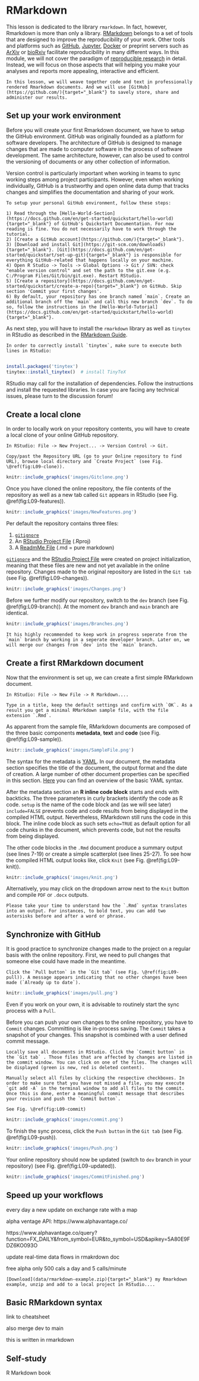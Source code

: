 # RMarkdown

This lesson is dedicated to the library `rmarkdown`. In fact, however, Rmarkdown is more than only a library. [RMarkdown](https://rmarkdown.rstudio.com/){target="_blank"} belongs to a set of tools that are designed to improve the reproducibility of your work. Other tools and platforms such as [GitHub](https://github.com/){target="_blank"}, [Jupyter](https://jupyter.org/){target="_blank"}, [Docker](https://www.docker.com/){target="_blank"} or preprint servers such as [ArXiv](https://arxiv.org/){target="_blank"} or [bioRxiv](https://www.biorxiv.org/){target="_blank"} facilitate reproducibility in many different ways. In this module, we will not cover the paradigm of [reproducible research](https://esajournals.onlinelibrary.wiley.com/doi/full/10.1002/bes2.1801){target="_blank"} in detail. Instead, we will focus on those aspects that will helping you make your analyses and reports more appealing, interactive and efficient.

```block2

In this lesson, we will weave together code and text in professionally rendered Rmarkdown documents. And we will use [GitHub](https://github.com/){target="_blank"} to savely store, share and administer our results.    

```

## Set up your work environment

Before you will create your first Rmarkdown document, we have to setup the GitHub environment. GitHub was originally founded as a platform for software developers. The architecture of GitHub is designed to manage changes that are made to computer software in the process of software development. The same architecture, however, can also be used to control the versioning of documents or any other collection of information.

Version control is particularly important when working in teams to sync working steps among project participants. However, even when working individually, GitHub is a trustworthy and open online data dump that tracks changes and simplifies the documentation and sharing of your work.

```block2

To setup your personal GitHub environment, follow these steps:

1) Read through the [Hello-World-Section](https://docs.github.com/en/get-started/quickstart/hello-world){target="_blank"} of GitHub's Quickstart Documentation. For now reading is fine. You do not necessarily have to work through the tutorial.  
2) [Create a GitHub account](https://github.com/){target="_blank"}.
3) [Download and install Git](https://git-scm.com/downloads){target="_blank"}. [Git](https://docs.github.com/en/get-started/quickstart/set-up-git){target="_blank"} is responsible for everything GitHub-related that happens locally on your machine.
4) Open R Studio -> Tools -> Global Options -> Git / SVN: check "enable version control" and set the path to the git.exe (e.g. C:/Program Files/Git/bin/git.exe). Restart RStudio.
5) [Create a repository](https://docs.github.com/en/get-started/quickstart/create-a-repo){target="_blank"} on GitHub. Skip section 'Commit your first changes'. 
6) By default, your repository has one branch named `main`. Create an additional branch off the `main` and call this new branch `dev`. To do so, follow the instructions in the [Hello-World-Tutorial](https://docs.github.com/en/get-started/quickstart/hello-world){target="_blank"}.

```

As next step, you will have to install the `rmarkdown` library as well as `tinytex` in RStudio as described in the [RMarkdown Guide](https://bookdown.org/yihui/rmarkdown/installation.html){target="_blank"}. 

```block2

In order to correctly install `tinytex`, make sure to execute both lines in RStudio:
  
```

```r
install.packages('tinytex')
tinytex::install_tinytex()  # install TinyTeX
```

RStudio may call for the installation of dependencies. Follow the instructions and install the requested libraries. In case you are facing any technical issues, please turn to the discussion forum!

## Create a local clone

In order to locally work on your repository contents, you will have to create a local clone of your online GitHub repository.

```block2

In RStudio: File -> New Project... -> Version Control -> Git.

Copy/past the Repository URL (go to your Online repository to find URL), browse local directory and `Create Project` (see Fig. \@ref(fig:L09-clone)).

```

```r
knitr::include_graphics('images/Gitclone.png')
```

Once you have cloned the online repository, the file contents of the repository as well as a new tab called `Git` appears in RStudio (see Fig. \@ref(fig:L09-features)).

```r
knitr::include_graphics('images/NewFeatures.png')
```

Per default the repository contains three files: 

1) [`gitignore`](https://git-scm.com/docs/gitignore){target="_blank"}
2) An [RStudio Project File](https://support.rstudio.com/hc/en-us/articles/200526207-Using-RStudio-Projects){target="_blank"} (.Rproj) 
3) A [ReadmMe File](https://docs.github.com/en/repositories/managing-your-repositorys-settings-and-features/customizing-your-repository/about-readmes){target="_blank"} (.md = pure markdown)

[`gitignore`](https://git-scm.com/docs/gitignore){target="_blank"} and the [RStudio Project File](https://support.rstudio.com/hc/en-us/articles/200526207-Using-RStudio-Projects){target="_blank"} were created on project initialization, meaning that these files are new and not yet available in the online repository. Changes made to the original repository are listed in the `Git tab` (see Fig. \@ref(fig:L09-changes)). 

```r
knitr::include_graphics('images/Changes.png')
```

Before we further modify our repository, switch to the `dev` branch (see Fig. \@ref(fig:L09-branch)). At the moment `dev` branch and `main` branch are identical.

```r
knitr::include_graphics('images/Branches.png')
```

```block2

It his highly recommended to keep work in progress seperate from the `main` branch by working in a seperate developer branch. Later on, we will merge our changes from `dev` into the `main` branch.

```

## Create a first RMarkdown document

Now that the environment is set up, we can create a first simple RMarkdown document. 

```block2

In RStudio: File -> New File -> R Markdown....

Type in a title, keep the default settings and confirm with `OK`. As a result you get a minimal RMarkdown sample file, with the file extension `.Rmd`.

```

As apparent from the sample file, RMarkdown documents are composed of the three basic components **metadata**, **text** and **code** (see Fig. \@ref(fig:L09-sample)). 

```r
knitr::include_graphics('images/SampleFile.png')
```

The syntax for the metadata is [YAML](https://en.wikipedia.org/wiki/YAML){target="_blank"}. In  our document, the metadata section specifies the title of the document, the output format and the date of creation. A large number of other document properties can be specified in this section. [Here](https://cran.r-project.org/web/packages/ymlthis/vignettes/yaml-overview.html){target="_blank"} you can find an overview of the basic YAML syntax.    

After the metadata section an **R inline code block** starts and ends with backticks. The three parameters in curly brackets identify the code as R code. `setup` is the name of the code block and (as we will see later) `include=FALSE` prevents code and code results from being displayed in the compiled HTML output. Nevertheless, RMarkdown still runs the code in this block.  The inline code block as such sets `echo=TRUE` as default option for all code chunks in the document, which prevents code, but not the results from being displayed.    

The other code blocks in the `.Rmd` document produce a summary output (see lines 7-19) or create a simple scatterplot (see lines 25-27). To see how the compiled HTML output looks like, click `Knit` (see Fig. \@ref(fig:L09-knit)).

```r
knitr::include_graphics('images/knit.png')
```

Alternatively, you may click on the dropdown arrow next to the `Knit` button and compile `PDF` or `.docx` outputs. 

```block2

Please take your time to understand how the `.Rmd` syntax translates into an output. For instances, to bold text, you can add two astersisks before and after a word or phrase.  

```

## Synchronize with GitHub

It is good practice to synchronize changes made to the project on a regular basis with the online repository. First, we need to pull changes that someone else could have made in the meantime.   

```block2

Click the `Pull button` in the `Git tab` (see Fig. \@ref(fig:L09-pull)). A message appears indicating that no other changes have been made (`Already up to date`).

```

```r
knitr::include_graphics('images/pull.png')
```

Even if you work on your own, it is advisable to routinely start the sync process with a `Pull`. 

Before you can push your own changes to the online repository, you have to `Commit` changes. Committing is like in-process saving. The `Commit` takes a snapshot of your changes. This snapshot is combined with a user defined commit message. 

```block2

Locally save all documents in RStudio. Click the `Commit button` in the `Git tab` . Those files that are affected by changes are listed in the commit window. You can click on one of the files. The changes will be displayed (green is new, red is deleted content).

Manually select all files by clicking the respective checkboxes. In order to make sure that you have not missed a file, you may execute `git add -A` in the terminal window to add all files to the commit. Once this is done, enter a meaningful commit message that describes your revision and push the `Commit button`. 

See Fig. \@ref(fig:L09-commit)

```

```r
knitr::include_graphics('images/commit.png')
```

To finish the sync process, click the `Push button` in the `Git tab` (see Fig. \@ref(fig:L09-push)). 

```r
knitr::include_graphics('images/Push.png')
```

Your online repository should now be updated (switch to `dev` branch in your repository) (see Fig. \@ref(fig:L09-updated)).

```r
knitr::include_graphics('images/CommitFinished.png')
```

## Speed up your workflows

every day a new update on exchange rate with a map

alpha ventage API: https://www.alphavantage.co/

https://www.alphavantage.co/query?function=FX_DAILY&from_symbol=EUR&to_symbol=USD&apikey=5A80E9FDZ6KO093O

update real-time data flows in rmakrdown doc

free alpha only 500 cals a day and 5 calls/minute


```block2

[Download](data/rmarkdown-example.zip){target="_blank"} my Rmarkdown example, unzip and add to a local project in RStudio....

```

## Basic RMarkdown syntax

link to cheatsheet

also merge dev to main

this is written in rmarkdown




## Self-study

R Markdown book
